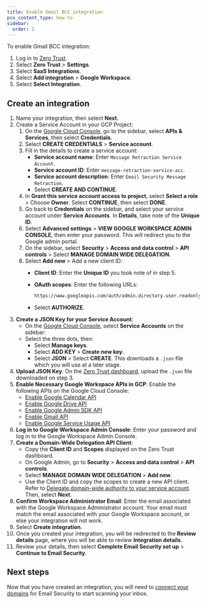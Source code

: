 ```yaml
---
title: Enable Gmail BCC integration
pcx_content_type: how-to
sidebar:
  order: 2
---
```


To enable Gmail BCC integration:

1. Log in to [Zero Trust](https://one.dash.cloudflare.com/).
2. Select **Zero Trust** > **Settings**.
3. Select **SaaS Integrations**.
4. Select **Add integration** > **Google Workspace**.
5. Select **Select Integration**.

## Create an integration

1. Name your integration, then select **Next**.
2. Create a Service Account in your GCP Project:
    1. On the [Google Cloud Console](https://console.cloud.google.com/welcome/new), go to the sidebar, select **APIs & Services**, then select **Credentials**.
    2. Select **CREATE CREDENTIALS** > **Service account**.
    3. Fill in the details to create a service account:
        - **Service account name**: Enter `Message Retraction Service Account`.
        - **Service account ID**: Enter `message-retraction-service-acc`.
        - **Service account description**: Enter `Email Security Message Retraction`.
        - Select **CREATE AND CONTINUE**.
    4. In **Grant this service account access to project**, select **Select a role** > Choose **Owner**. Select **CONTINUE**, then select **DONE**.
    5. Go back to **Credentials** on the sidebar, and select your service account under **Service Accounts**. In **Details**, take note of the **Unique ID**.
    6. Select **Advanced settings** > **VIEW GOOGLE WORKSPACE ADMIN CONSOLE**, then enter your password. This will redirect you to the Google admin portal.
    7. On the sidebar, select **Security** > **Access and data control** > **API controls** > Select **MANAGE DOMAIN WIDE DELEGATION**.
    8. Select **Add new** > Add a new client ID:
        - **Client ID**: Enter the **Unique ID** you took note of in step 5.
        - **OAuth scopes**: Enter the following URLs:
     
            ```txt
            https://www.googleapis.com/auth/admin.directory.user.readonly, https://www.googleapis.com/auth/admin.directory.group.readonly, https://www.googleapis.com/auth/admin.directory.user.alias.readonly, https://www.googleapis.com/auth/gmail.labels, https://mail.google.com/
            ```
        - Select **AUTHORIZE**.
3. **Create a JSON Key for your Service Account**: 
    - On the [Google Cloud Console](https://console.cloud.google.com/welcome/new), select **Service Accounts** on the sidebar:
    - Select the three dots, then:
        - Select **Manage keys**.
        - Select **ADD KEY** > **Create new key**.
        - Select **JSON** > Select **CREATE**. This downloads a `.json` file which you will use at a later stage.
4. **Upload JSON Key**: On the [Zero Trust dashboard](https://one.dash.cloudflare.com/), upload the `.json` file downloaded on step 3.
5. **Enable Necessary Google Workspace APIs in GCP**: Enable the following APIs on the Google Cloud Console:
    - [Enable Google Calendar API](https://console.cloud.google.com/apis/library/calendar-json.googleapis.com?project=winter-surf-439414-h1)
    - [Enable Google Drive API](https://console.cloud.google.com/apis/library/drive.googleapis.com?project=winter-surf-439414-h1)
    - [Enable Google Admin SDK API](https://console.cloud.google.com/apis/library/admin.googleapis.com?project=winter-surf-439414-h1)
    - [Enable Gmail API](https://console.cloud.google.com/apis/library/gmail.googleapis.com?project=winter-surf-439414-h1)
    - [Enable Google Service Usage API](https://console.cloud.google.com/apis/library/serviceusage.googleapis.com?project=winter-surf-439414-h1)
6. **Log in to Google Workspace Admin Console**: Enter your password and log in to the Google Workspace Admin Console.
7. **Create a Domain-Wide Delegation API Client**: 
    - Copy the **Client ID** and **Scopes** displayed on the Zero Trust dashboard.
    - On Google Admin, go to **Security** > **Access and data control** > **API controls**.
    - Select **MANAGE DOMAIN WIDE DELEGATION** > **Add new**.
    - Use the Client ID and copy the scopes to create a new API client. Refer to [Delegate domain-wide authority to your service account](https://cloud.google.com/chronicle/docs/soar/marketplace-integrations/google-alert-center?_gl=1*skktsb*_ga*MTMxODg5NDExMy4xNzI5NjA1MzYy*_ga_WH2QY8WWF5*MTcyOTc3MDg2Ny40LjEuMTcyOTc3MDg5OC4yOS4wLjA.#delegate_domain-wide_authority_to_your_service_account). Then, select **Next**.
8. **Confirm Workspace Administrator Email**: Enter the email associated with the Google Workspace Administrator account. Your email must match the email associated with your Google Workspace account, or else your integration will not work.
9. Select **Create integration**.
10. Once you created your integration, you will be redirected to the **Review details** page, where you will be able to review **Integration details**. 
11. Review your details, then select **Complete Email Security set up** > **Continue to Email Security**.

## Next steps

Now that you have created an integration, you will need to [connect your domains](/cloudflare-one/email-security/setup/post-delivery-deployment/bcc-journaling/bcc-setup/gmail-bcc-setup/connect-domains/) for Email Security to start scanning your inbox.